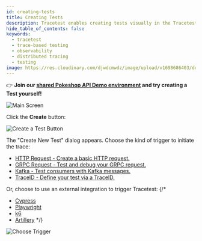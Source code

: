 ```yaml
---
id: creating-tests
title: Creating Tests
description: Tracetest enables creating tests visually in the Tracetest Web UI.
hide_table_of_contents: false
keywords:
  - tracetest
  - trace-based testing
  - observability
  - distributed tracing
  - testing
image: https://res.cloudinary.com/djwdcmwdz/image/upload/v1698686403/docs/Blog_Thumbnail_14_rsvkmo.jpg
---
```


👉 **Join our [shared Pokeshop API Demo environment](https://app.tracetest.io/organizations/ttorg_2179a9cd8ba8dfa5/invites/invite_760904a64b4b9dc9/accept) and try creating a Test yourself!**

![Main Screen](../img/main-screen-0.14.png)

Click the **Create** button:

![Create a Test Button](../img/create-test-button-0.14.png)

The "Create New Test" dialog appears.
Choose the kind of trigger to initiate the trace:

- [HTTP Request - Create a basic HTTP request.](/web-ui/creating-tests-http)
- [GRPC Request - Test and debug your GRPC request.](/web-ui/creating-tests-grpc)
- [Kafka - Test consumers with Kafka messages.](/web-ui/creating-tests-kafka)
- [TraceID - Define your test via a TraceID.](/web-ui/creating-tests-traceid)

Or, choose to use an external integration to trigger Tracetest:
{/* 
- [Cypress]()
- [Playwright]()
- [k6]()
- [Artillery]() */}

![Choose Trigger](../img/choose-trigger-0.16.png)
